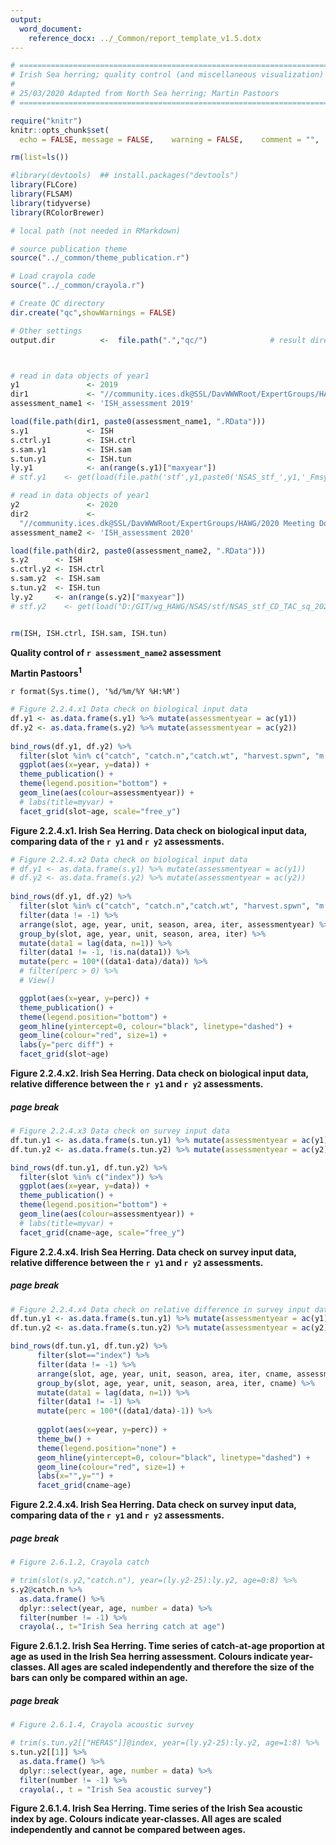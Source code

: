 ```yaml
---
output: 
  word_document:
    reference_docx: ../_Common/report_template_v1.5.dotx
---
```


```r
# ==============================================================================
# Irish Sea herring; quality control (and miscellaneous visualization)
#
# 25/03/2020 Adapted from North Sea herring; Martin Pastoors
# ==============================================================================

require("knitr")
knitr::opts_chunk$set(
  echo = FALSE,	message = FALSE,	warning = FALSE,	comment = "",	crop = TRUE, fig.width=10) 

rm(list=ls())

#library(devtools)  ## install.packages("devtools")
library(FLCore)
library(FLSAM)
library(tidyverse)
library(RColorBrewer)

# local path (not needed in RMarkdown)

# source publication theme
source("../_common/theme_publication.r")

# Load crayola code
source("../_common/crayola.r")

# Create QC directory
dir.create("qc",showWarnings = FALSE)

# Other settings
output.dir          <-  file.path(".","qc/")              # result directory\



# read in data objects of year1
y1               <- 2019
dir1             <- "//community.ices.dk@SSL/DavWWWRoot/ExpertGroups/HAWG/2019 Meeting Docs/06. Data/IrishSea"
assessment_name1 <- 'ISH_assessment 2019'

load(file.path(dir1, paste0(assessment_name1, ".RData"))) 
s.y1             <- ISH
s.ctrl.y1        <- ISH.ctrl
s.sam.y1         <- ISH.sam
s.tun.y1         <- ISH.tun
ly.y1            <- an(range(s.y1)["maxyear"])
# stf.y1    <- get(load(file.path('stf',y1,paste0('NSAS_stf_',y1,'_FmsyAR.RData'))))[["stf"]]

# read in data objects of year1
y2               <- 2020
dir2             <- 
  "//community.ices.dk@SSL/DavWWWRoot/ExpertGroups/HAWG/2020 Meeting Docs/06. Data/her.27.nirs/SAM/results"
assessment_name2 <- 'ISH_assessment 2020'

load(file.path(dir2, paste0(assessment_name2, ".RData"))) 
s.y2      <- ISH
s.ctrl.y2 <- ISH.ctrl
s.sam.y2  <- ISH.sam
s.tun.y2  <- ISH.tun
ly.y2     <- an(range(s.y2)["maxyear"])
# stf.y2    <- get(load("D:/GIT/wg_HAWG/NSAS/stf/NSAS_stf_CD_TAC_sq_2020_FmsyAR.Rdata"))[["stf"]]


rm(ISH, ISH.ctrl, ISH.sam, ISH.tun)

```

**Quality control of `r assessment_name2` assessment**

**Martin Pastoors^1^**

`r format(Sys.time(), '%d/%m/%Y %H:%M')`


```r

# Figure 2.2.4.x1 Data check on biological input data 
df.y1 <- as.data.frame(s.y1) %>% mutate(assessmentyear = ac(y1)) 
df.y2 <- as.data.frame(s.y2) %>% mutate(assessmentyear = ac(y2)) 
  
bind_rows(df.y1, df.y2) %>%
  filter(slot %in% c("catch", "catch.n","catch.wt", "harvest.spwn", "m.spwn","m","mat", "stock.wt")) %>% 
  ggplot(aes(x=year, y=data)) +
  theme_publication() +
  theme(legend.position="bottom") +
  geom_line(aes(colour=assessmentyear)) +
  # labs(title=myvar) +
  facet_grid(slot~age, scale="free_y")

```

**Figure 2.2.4.x1. Irish Sea Herring. Data check on biological input data, comparing data of the `r y1` and `r y2` assessments.**

```r

# Figure 2.2.4.x2 Data check on biological input data 
# df.y1 <- as.data.frame(s.y1) %>% mutate(assessmentyear = ac(y1)) 
# df.y2 <- as.data.frame(s.y2) %>% mutate(assessmentyear = ac(y2)) 
  
bind_rows(df.y1, df.y2) %>%
  filter(slot %in% c("catch", "catch.n","catch.wt", "harvest.spwn", "m.spwn","m","mat", "stock.wt")) %>% 
  filter(data != -1) %>% 
  arrange(slot, age, year, unit, season, area, iter, assessmentyear) %>% 
  group_by(slot, age, year, unit, season, area, iter) %>% 
  mutate(data1 = lag(data, n=1)) %>% 
  filter(data1 != -1, !is.na(data1)) %>% 
  mutate(perc = 100*((data1-data)/data)) %>% 
  # filter(perc > 0) %>% 
  # View()

  ggplot(aes(x=year, y=perc)) +
  theme_publication() +
  theme(legend.position="bottom") +
  geom_hline(yintercept=0, colour="black", linetype="dashed") +
  geom_line(colour="red", size=1) +
  labs(y="perc diff") +
  facet_grid(slot~age)

```

**Figure 2.2.4.x2. Irish Sea Herring. Data check on biological input data, relative difference between the `r y1` and `r y2` assessments.**

##### page break

```r

# Figure 2.2.4.x3 Data check on survey input data 
df.tun.y1 <- as.data.frame(s.tun.y1) %>% mutate(assessmentyear = ac(y1)) 
df.tun.y2 <- as.data.frame(s.tun.y2) %>% mutate(assessmentyear = ac(y2)) 

bind_rows(df.tun.y1, df.tun.y2) %>%
  filter(slot %in% c("index")) %>% 
  ggplot(aes(x=year, y=data)) +
  theme_publication() +
  theme(legend.position="bottom") +
  geom_line(aes(colour=assessmentyear)) +
  # labs(title=myvar) +
  facet_grid(cname~age, scale="free_y")

```

**Figure 2.2.4.x4. Irish Sea Herring. Data check on survey input data, relative difference between the `r y1` and `r y2` assessments.**

##### page break

```r

# Figure 2.2.4.x4 Data check on relative difference in survey input data 
df.tun.y1 <- as.data.frame(s.tun.y1) %>% mutate(assessmentyear = ac(y1)) 
df.tun.y2 <- as.data.frame(s.tun.y2) %>% mutate(assessmentyear = ac(y2)) 

bind_rows(df.tun.y1, df.tun.y2) %>%
      filter(slot=="index") %>%
      filter(data != -1) %>% 
      arrange(slot, age, year, unit, season, area, iter, cname, assessmentyear) %>% 
      group_by(slot, age, year, unit, season, area, iter, cname) %>% 
      mutate(data1 = lag(data, n=1)) %>% 
      filter(data1 != -1) %>% 
      mutate(perc = 100*((data1/data)-1)) %>% 
      
      ggplot(aes(x=year, y=perc)) +
      theme_bw() +
      theme(legend.position="none") +
      geom_hline(yintercept=0, colour="black", linetype="dashed") +
      geom_line(colour="red", size=1) +
      labs(x="",y="") +
      facet_grid(cname~age)


```

**Figure 2.2.4.x4. Irish Sea Herring. Data check on survey input data, comparing data of the `r y1` and `r y2` assessments.**

##### page break

```r

# Figure 2.6.1.2, Crayola catch

# trim(slot(s.y2,"catch.n"), year=(ly.y2-25):ly.y2, age=0:8) %>% 
s.y2@catch.n %>% 
  as.data.frame() %>% 
  dplyr::select(year, age, number = data) %>% 
  filter(number != -1) %>% 
  crayola(., t="Irish Sea herring catch at age")

```

**Figure 2.6.1.2. Irish Sea Herring. Time series of catch-at-age proportion at age as used in the Irish Sea herring assessment. Colours indicate year-classes. All ages are scaled independently and therefore the size of the bars can only be compared within an age.**

##### page break

```r

# Figure 2.6.1.4, Crayola acoustic survey

# trim(s.tun.y2[["HERAS"]]@index, year=(ly.y2-25):ly.y2, age=1:8) %>% 
s.tun.y2[[1]] %>% 
  as.data.frame() %>% 
  dplyr::select(year, age, number = data) %>% 
  filter(number != -1) %>% 
  crayola(., t = "Irish Sea acoustic survey")


```

**Figure 2.6.1.4. Irish Sea Herring. Time series of the Irish Sea acoustic index by age. Colours indicate year-classes. All ages are scaled independently and cannot be compared between ages.**

